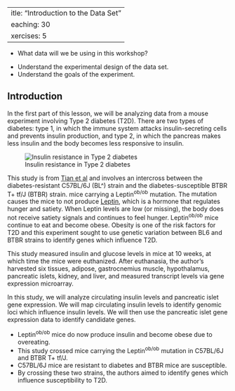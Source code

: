  ---
title: "Introduction to the Data Set"
teaching: 30
exercises: 5
---

:::::::::::::::::::::::::::::::::::::: questions 

- What data will we be using in this workshop?

::::::::::::::::::::::::::::::::::::::::::::::::

::::::::::::::::::::::::::::::::::::: objectives

- Understand the experimental design of the data set.
- Understand the goals of the experiment. 

::::::::::::::::::::::::::::::::::::::::::::::::

## Introduction

In the first part of this lesson, we will be analyzing data from a mouse
experiment involving Type 2 diabetes (T2D). There are two types of diabetes:
type 1, in which the immune system attacks insulin-secreting cells and prevents
insulin production, and type 2, in which the pancreas makes less insulin and
the body becomes less responsive to insulin.

![Insulin resistance in Type 2 diabetes](fig/healthy-vs-T2D.png)

This study is from [Tian et al](https://www.ncbi.nlm.nih.gov/pmc/articles/PMC4649649/)
and involves an intercross between the diabetes-resistant C57BL/6J (BL^) strain and 
the diabetes-susceptible BTBR T+ tf/J (BTBR) strain. mice carrying a
Leptin^ob/ob^ mutation. The <ob> mutation causes the mice to not produce 
[Leptin](https://en.wikipedia.org/wiki/Leptin), which is a hormone that regulates
hunger and satiety. When Leptin levels are low (or missing), the body does not
receive satiety signals and continues to feel hunger. Leptin^ob/ob^ mice 
continue to eat and become obese. Obesity is one of the risk factors for 
T2D and this experiment sought to use genetic variation between BL6 and BTBR
strains to identify genes which influence T2D. 

<!-- DMG: Can we get a diagram of an F2 from one of Karl's papers? -->

This study measured insulin and glucose levels in mice at 10 weeks, at which
time the mice were euthanized. After euthanasia, the author's harvested six
tissues, adipose, gastrocnemius muscle, hypothalamus, pancreatic islets, kidney,
and liver, and measured transcript levels via gene expression microarray.


In this study, we will analyze circulating insulin levels and pancreatic islet 
gene expression. We will map circulating insulin levels to identify genomic
loci which influence insulin levels. We will then use the pancreatic islet
gene expression data to identify candidate genes.


::::::::::::::::::::::::::::::::::::: keypoints 

- Leptin^ob/ob^ mice do now produce insulin and become obese due to overeating.
- This study crossed mice carrying the Leptin^ob/ob^ mutation in C57BL/6J and
BTBR T+ tf/J.
- C57BL/6J mice are resistant to diabetes and BTBR mice are susceptible.
- By crossing these two strains, the authors aimed to identify genes which
influence susceptibility to T2D.

::::::::::::::::::::::::::::::::::::::::::::::::

[r-markdown]: https://rmarkdown.rstudio.com/
